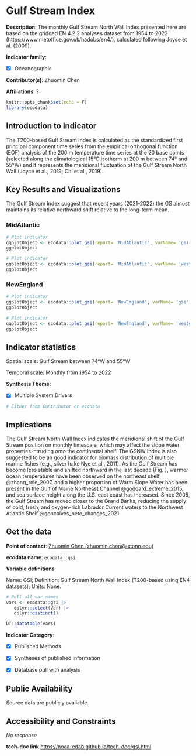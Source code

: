 # Gulf Stream Index {#gsi}

**Description**: The monthly Gulf Stream North Wall Index presented here are based on the gridded EN.4.2.2 analyses dataset from 1954 to 2022 (https://www.metoffice.gov.uk/hadobs/en4/), calculated following Joyce et al. (2009).

**Indicator family**: 

- [X] Oceanographic


**Contributor(s)**: Zhuomin Chen

**Affiliations**: ?

```{r echo=FALSE}
knitr::opts_chunk$set(echo = F)
library(ecodata)
```
## Introduction to Indicator
The T200-based Gulf Stream Index is calculated as the standardized first principal component time series from the empirical orthogonal function (EOF) analysis of the 200 m temperature time series at the 20 base points (selected along the climatological 15°C isotherm at 200 m between 74° and 55°W) and it represents the meridional fluctuation of the Gulf Stream North Wall (Joyce et al., 2019; Chi et al., 2019).

## Key Results and Visualizations
The Gulf Stream Index suggest that recent years (2021-2022) the GS almost maintains its relative northward shift relative to the long-term mean.

### MidAtlantic

```{r plot_gsiMidAtlanticgsi}
# Plot indicator
ggplotObject <- ecodata::plot_gsi(report= 'MidAtlantic', varName= 'gsi')
ggplotObject
```

```{r plot_gsiMidAtlanticwestgsi}
# Plot indicator
ggplotObject <- ecodata::plot_gsi(report= 'MidAtlantic', varName= 'westgsi')
ggplotObject
```

### NewEngland

```{r plot_gsiNewEnglandgsi}
# Plot indicator
ggplotObject <- ecodata::plot_gsi(report= 'NewEngland', varName= 'gsi')
ggplotObject
```

```{r plot_gsiNewEnglandwestgsi}
# Plot indicator
ggplotObject <- ecodata::plot_gsi(report= 'NewEngland', varName= 'westgsi')
ggplotObject
```


## Indicator statistics 
Spatial scale: Gulf Stream between 74°W and 55°W

Temporal scale: Monthly from 1954 to 2022

**Synthesis Theme**:

- [X] Multiple System Drivers


```{r autostats_gsi}
# Either from Contributor or ecodata
```

## Implications
The Gulf Stream North Wall Index indicates the meridional shift of the Gulf Stream position on monthly timescale, which may affect the slope water properties intruding onto the continental shelf. The GSNW index is also suggested to be an good indicator for biomass distribution of multiple marine fishes (e.g., silver hake Nye et al., 2011).  As the Gulf Stream has become less stable and shifted northward in the last decade (Fig. ), warmer ocean temperatures have been observed on the northeast shelf @zhang_role_2007, and a higher proportion of Warm Slope Water has been present in the Gulf of Maine Northeast Channel @goddard_extreme_2015, and sea surface height along the U.S. east coast has increased. Since 2008, the Gulf Stream has moved closer to the Grand Banks, reducing the supply of cold, fresh, and oxygen-rich Labrador Current waters to the Northwest Atlantic Shelf @goncalves_neto_changes_2021

## Get the data

**Point of contact**: [Zhuomin Chen (zhuomin.chen@uconn.edu)](mailto:Zhuomin Chen (zhuomin.chen@uconn.edu)){.email}

**ecodata name**: `ecodata::gsi`

**Variable definitions**

Name: GSI; Definition: Gulf Stream North Wall Index (T200-based using EN4 datasets); Units: None.

```{r vars_gsi}
# Pull all var names
vars <- ecodata::gsi |>
   dplyr::select(Var) |>
   dplyr::distinct()

DT::datatable(vars)
```
**Indicator Category**:

- [X] Published Methods
- [X] Syntheses of published information
- [X] Database pull with analysis


## Public Availability

Source data are publicly available.

## Accessibility and Constraints

_No response_

**tech-doc link**
<https://noaa-edab.github.io/tech-doc/gsi.html>

